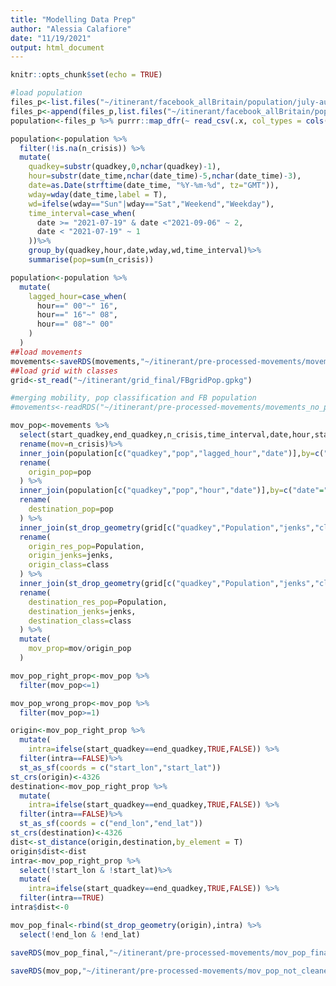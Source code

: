 ```yaml
---
title: "Modelling Data Prep"
author: "Alessia Calafiore"
date: "11/19/2021"
output: html_document
---
```


```r
knitr::opts_chunk$set(echo = TRUE)
```

```r
#load population
files_p<-list.files("~/itinerant/facebook_allBritain/population/july-august-2021/",full.names = T)
files_p<-append(files_p,list.files("~/itinerant/facebook_allBritain/population/march-april-2020/",full.names = T))
population<-files_p %>% purrr::map_dfr(~ read_csv(.x, col_types = cols(date_time = col_character(),quadkey= col_character())))

population<-population %>%
  filter(!is.na(n_crisis)) %>%
  mutate(
    quadkey=substr(quadkey,0,nchar(quadkey)-1),
    hour=substr(date_time,nchar(date_time)-5,nchar(date_time)-3),
    date=as.Date(strftime(date_time, "%Y-%m-%d", tz="GMT")),
    wday=wday(date_time,label = T),
    wd=ifelse(wday=="Sun"|wday=="Sat","Weekend","Weekday"),
    time_interval=case_when(
      date >= "2021-07-19" & date <"2021-09-06" ~ 2,
      date < "2021-07-19" ~ 1
    ))%>%
    group_by(quadkey,hour,date,wday,wd,time_interval)%>%
    summarise(pop=sum(n_crisis))

population<-population %>%
  mutate(
    lagged_hour=case_when(
      hour==" 00"~" 16",
      hour==" 16"~" 08",
      hour==" 08"~" 00"
    )
  )
##load movements
movements<-saveRDS(movements,"~/itinerant/pre-processed-movements/movements_no_pop.rds")
##load grid with classes
grid<-st_read("~/itinerant/grid_final/FBgridPop.gpkg")
```
```r
#merging mobility, pop classification and FB population
#movements<-readRDS("~/itinerant/pre-processed-movements/movements_no_pop.rds")

mov_pop<-movements %>%
  select(start_quadkey,end_quadkey,n_crisis,time_interval,date,hour,start_lon,start_lat,end_lon,end_lat) %>%
  rename(mov=n_crisis)%>%
  inner_join(population[c("quadkey","pop","lagged_hour","date")],by=c("date"="date","hour"="lagged_hour","start_quadkey"="quadkey")) %>%
  rename(
    origin_pop=pop
  ) %>%
  inner_join(population[c("quadkey","pop","hour","date")],by=c("date"="date","hour"="hour","end_quadkey"="quadkey")) %>%
  rename(
    destination_pop=pop
  ) %>%
  inner_join(st_drop_geometry(grid[c("quadkey","Population","jenks","class")]),by=c("start_quadkey"="quadkey"))%>%
  rename(
    origin_res_pop=Population,
    origin_jenks=jenks,
    origin_class=class
  ) %>%
  inner_join(st_drop_geometry(grid[c("quadkey","Population","jenks","class")]),by=c("end_quadkey"="quadkey"))%>%
  rename(
    destination_res_pop=Population,
    destination_jenks=jenks,
    destination_class=class
  ) %>%
  mutate(
    mov_prop=mov/origin_pop
  )

mov_pop_right_prop<-mov_pop %>%
  filter(mov_pop<=1)

mov_pop_wrong_prop<-mov_pop %>%
  filter(mov_pop>=1)

origin<-mov_pop_right_prop %>%
  mutate(
    intra=ifelse(start_quadkey==end_quadkey,TRUE,FALSE)) %>%
  filter(intra==FALSE)%>%
  st_as_sf(coords = c("start_lon","start_lat")) 
st_crs(origin)<-4326
destination<-mov_pop_right_prop %>%
  mutate(
    intra=ifelse(start_quadkey==end_quadkey,TRUE,FALSE)) %>%
  filter(intra==FALSE)%>%
  st_as_sf(coords = c("end_lon","end_lat"))
st_crs(destination)<-4326
dist<-st_distance(origin,destination,by_element = T) 
origin$dist<-dist
intra<-mov_pop_right_prop %>%
  select(!start_lon & !start_lat)%>%
  mutate(
    intra=ifelse(start_quadkey==end_quadkey,TRUE,FALSE)) %>%
  filter(intra==TRUE) 
intra$dist<-0

mov_pop_final<-rbind(st_drop_geometry(origin),intra) %>%
  select(!end_lon & !end_lat)

saveRDS(mov_pop_final,"~/itinerant/pre-processed-movements/mov_pop_final.rds")

saveRDS(mov_pop,"~/itinerant/pre-processed-movements/mov_pop_not_cleaned.rds")
```

